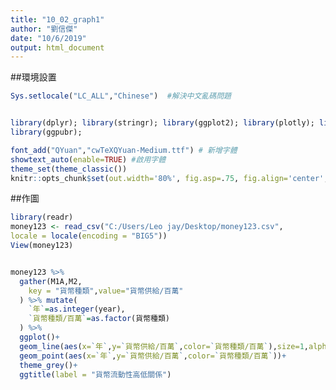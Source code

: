 ```yaml
---
title: "10_02_graph1"
author: "劉信傑"
date: "10/6/2019"
output: html_document
---
```


##環境設置
```r
Sys.setlocale("LC_ALL","Chinese")  #解決中文亂碼問題


library(dplyr); library(stringr); library(ggplot2); library(plotly); library(lubridate); library(readr); library(tidyr); library(showtext); 
library(ggpubr);

font_add("QYuan","cwTeXQYuan-Medium.ttf") # 新增字體
showtext_auto(enable=TRUE) #啟用字體
theme_set(theme_classic())
knitr::opts_chunk$set(out.width='80%', fig.asp=.75, fig.align='center', fig.showtext=T)

```

##作圖
```r
library(readr)
money123 <- read_csv("C:/Users/Leo jay/Desktop/money123.csv",
locale = locale(encoding = "BIG5"))
View(money123)


money123 %>% 
  gather(M1A,M2,
    key = "貨幣種類",value="貨幣供給/百萬"
  ) %>% mutate(
    `年`=as.integer(year),
    `貨幣種類/百萬`=as.factor(貨幣種類)
  ) %>% 
  ggplot()+ 
  geom_line(aes(x=`年`,y=`貨幣供給/百萬`,color=`貨幣種類/百萬`),size=1,alpha=0.8)+
  geom_point(aes(x=`年`,y=`貨幣供給/百萬`,color=`貨幣種類/百萬`))+
  theme_grey()+
  ggtitle(label = "貨幣流動性高低關係")



```




